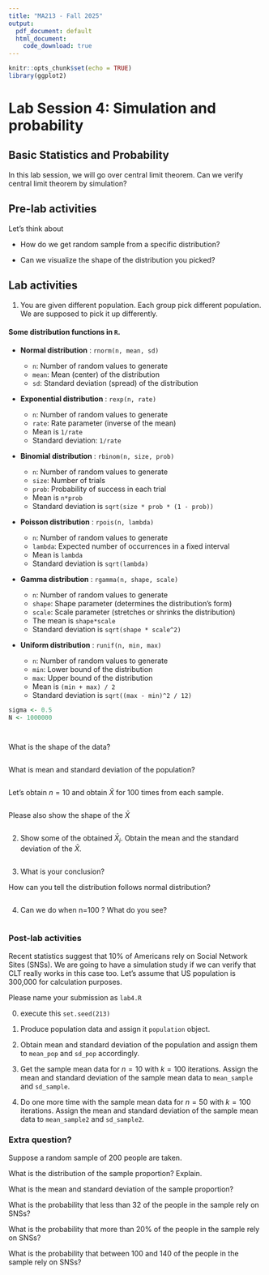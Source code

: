 ```yaml
---
title: "MA213 - Fall 2025"
output:
  pdf_document: default
  html_document:
    code_download: true 
---
```


```r
knitr::opts_chunk$set(echo = TRUE)
library(ggplot2)
```

# **Lab Session 4: Simulation and probability**

## Basic Statistics and Probability

In this lab session, we will go over central limit theorem. Can we verify central limit theorem by simulation?

## Pre-lab activities

Let's think about

-   How do we get random sample from a specific distribution?

-   Can we visualize the shape of the distribution you picked?

## Lab activities

1.  You are given different population. Each group pick different population. We are supposed to pick it up differently.

#### Some distribution functions in `R`.

-   **Normal distribution** : `rnorm(n, mean, sd)`

    -   `n`: Number of random values to generate
    -   `mean`: Mean (center) of the distribution
    -   `sd`: Standard deviation (spread) of the distribution

-   **Exponential distribution** : `rexp(n, rate)`

    -   `n`: Number of random values to generate
    -   `rate`: Rate parameter (inverse of the mean)
    -   Mean is `1/rate`
    -   Standard deviation: `1/rate`

-   **Binomial distribution** : `rbinom(n, size, prob)`

    -   `n`: Number of random values to generate
    -   `size`: Number of trials
    -   `prob`: Probability of success in each trial
    -   Mean is `n*prob`
    -   Standard deviation is `sqrt(size * prob * (1 - prob))`

-   **Poisson distribution** : `rpois(n, lambda)`

    -   `n`: Number of random values to generate
    -   `lambda`: Expected number of occurrences in a fixed interval
    -   Mean is `lambda`
    -   Standard deviation is `sqrt(lambda)`

-   **Gamma distribution** : `rgamma(n, shape, scale)`

    -   `n`: Number of random values to generate
    -   `shape`: Shape parameter (determines the distribution's form)
    -   `scale`: Scale parameter (stretches or shrinks the distribution)
    -   The mean is `shape*scale`
    -   Standard deviation is `sqrt(shape * scale^2)`

-   **Uniform distribution** : `runif(n, min, max)`

    -   `n`: Number of random values to generate
    -   `min`: Lower bound of the distribution
    -   `max`: Upper bound of the distribution
    -   Mean is `(min + max) / 2`
    -   Standard deviation is `sqrt((max - min)^2 / 12)`

```r
sigma <- 0.5
N <- 1000000




```

What is the shape of the data?

```r

 
```

What is mean and standard deviation of the population?

```r


```

Let's obtain $n=10$ and obtain $\bar{X}$ for 100 times from each sample.

```r


```

Please also show the shape of the $\bar{X}$

```r



```

2.  Show some of the obtained $\bar{X}_{i}$. Obtain the mean and the standard deviation of the $\bar{X}$.

```r


```

3.  What is your conclusion?

How can you tell the distribution follows normal distribution?

```r


```

4.  Can we do when n=100 ? What do you see?

```r


```

### Post-lab activities

Recent statistics suggest that 10% of Americans rely on Social Network Sites (SNSs). We are going to have a simulation study if we can verify that CLT really works in this case too. Let's assume that US population is 300,000 for calculation purposes.

Please name your submission as `lab4.R`

0.  execute this `set.seed(213)`

1.  Produce population data and assign it `population` object.

2.  Obtain mean and standard deviation of the population and assign them to `mean_pop` and `sd_pop` accordingly.

3.  Get the sample mean data for $n=10$ with $k=100$ iterations. Assign the mean and standard deviation of the sample mean data to `mean_sample` and `sd_sample`.

4.  Do one more time with the sample mean data for $n=50$ with $k=100$ iterations. Assign the mean and standard deviation of the sample mean data to `mean_sample2` and `sd_sample2`.

### Extra question?

Suppose a random sample of 200 people are taken.

What is the distribution of the sample proportion? Explain.

What is the mean and standard deviation of the sample proportion?

What is the probability that less than 32 of the people in the sample rely on SNSs?

What is the probability that more than 20% of the people in the sample rely on SNSs?

What is the probability that between 100 and 140 of the people in the sample rely on SNSs?
